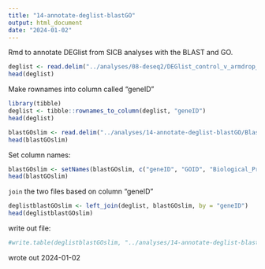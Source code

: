 ```yaml
---
title: "14-annotate-deglist-blastGO"
output: html_document
date: "2024-01-02"
---
```

Rmd to annotate DEGlist from SICB analyses with the BLAST and GO. 

```r
deglist <- read.delim("../analyses/08-deseq2/DEGlist_control_v_armdrop_7x7.tab", sep = '\t')
head(deglist)
```

Make rownames into column called "geneID"
```r
library(tibble)
deglist <- tibble::rownames_to_column(deglist, "geneID")
head(deglist)
```


```r
blastGOslim <- read.delim("../analyses/14-annotate-deglist-blastGO/Blastquery-GOslim.tab", sep = '\t', header = FALSE)
head(blastGOslim)
```
Set column names:
```r
blastGOslim <- setNames(blastGOslim, c("geneID", "GOID", "Biological_Process", "P"))
head(blastGOslim)
```

`join` the two files based on column "geneID"
```r
deglistblastGOslim <- left_join(deglist, blastGOslim, by = "geneID")
head(deglistblastGOslim)
```

write out file:
```r
#write.table(deglistblastGOslim, "../analyses/14-annotate-deglist-blastGO/DEGlist_7controlV7armdrop_blastGOslim.tab", sep = '\t', row.names = FALSE)
```

wrote out 2024-01-02


